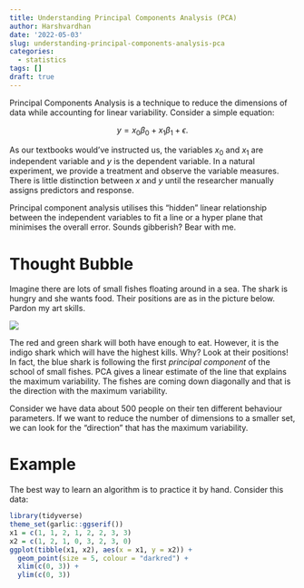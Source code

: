 ```yaml
---
title: Understanding Principal Components Analysis (PCA)
author: Harshvardhan
date: '2022-05-03'
slug: understanding-principal-components-analysis-pca
categories:
  - statistics
tags: []
draft: true
---
```


Principal Components Analysis is a technique to reduce the dimensions of data while accounting for linear variability. Consider a simple equation:

$$
y = x_0 \beta_0 + x_1\beta_1 + \epsilon.
$$

As our textbooks would've instructed us, the variables $x_0$ and $x_1$ are independent variable and $y$ is the dependent variable. In a natural experiment, we provide a treatment and observe the variable measures. There is little distinction between $x$ and $y$ until the researcher manually assigns predictors and response.

Principal component analysis utilises this "hidden" linear relationship between the independent variables to fit a line or a hyper plane that minimises the overall error. Sounds gibberish? Bear with me.

# Thought Bubble

Imagine there are lots of small fishes floating around in a sea. The shark is hungry and she wants food. Their positions are as in the picture below. Pardon my art skills.

![](images/Screen%20Shot%202022-05-03%20at%204.13.49%20PM.png)

The red and green shark will both have enough to eat. However, it is the indigo shark which will have the highest kills. Why? Look at their positions! In fact, the blue shark is following the first *principal component* of the school of small fishes. PCA gives a linear estimate of the line that explains the maximum variability. The fishes are coming down diagonally and that is the direction with the maximum variability.

Consider we have data about 500 people on their ten different behaviour parameters. If we want to reduce the number of dimensions to a smaller set, we can look for the "direction" that has the maximum variability.

# Example

The best way to learn an algorithm is to practice it by hand. Consider this data:

```r
library(tidyverse)
theme_set(garlic::ggserif())
x1 = c(1, 1, 2, 1, 2, 2, 3, 3)
x2 = c(1, 2, 1, 0, 3, 2, 3, 0)
ggplot(tibble(x1, x2), aes(x = x1, y = x2)) +
  geom_point(size = 5, colour = "darkred") +
  xlim(c(0, 3)) +
  ylim(c(0, 3))
```

